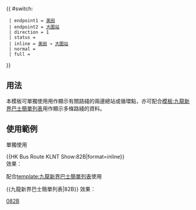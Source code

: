 {{ #switch: {{{format|}}}
  | endpoint1 = [[美田邨公共運輸交匯處|美田]]
  | endpoint2 = [[大圍站公共運輸交匯處|大圍站]]
  | direction = 1
  | status =  {{HK Bus Status|M}}
  | inline = [[美田邨公共運輸交匯處|美田]] → [[大圍站公共運輸交匯處|大圍站]]
  | normal =
  | full =
}}<noinclude>
==用法==
本模板可單獨使用用作顯示有關路綫的兩邊總站或循環點，亦可配合[[模板:九龍新界巴士簡單列表]]用作顯示多條路綫的資料。

==使用範例==
;單獨使用
<nowiki>{{HK Bus Route KLNT Show:82B|format=inline}}</nowiki><br>
效果：{{HK Bus Route KLNT Show:82B|format=inline}}

;配合[[template:九龍新界巴士簡單列表]]使用
<nowiki>{{九龍新界巴士簡單列表|82B}}</nowiki>
效果：{{九龍新界巴士簡單列表|82B}}
[[Category:九龍巴士路線模板|082B]]</noinclude>